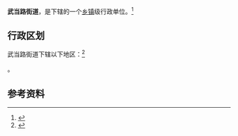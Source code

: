 {{中国乡级行政区|42/03/02/001/000}}

'''武当路街道'''，是{{PRC admin/fullname|42/03/02/001/000|3}}下辖的一个[[乡镇|乡镇]]级行政单位。<ref>{{PRC admin/ref sgc|{{PRC admin/parent|42/03/02/001/000}}}}</ref>

== 行政区划 ==

武当路街道下辖以下地区：<ref>{{PRC admin/ref sgc|42/03/02/001/000}}</ref>

{{PRC admin/children|42/03/02/001/000}}。

== 参考资料 ==

{{reflist}}

{{行政区划小作品}}
{{PRC admin/navcat|42/03/02/001/000}}